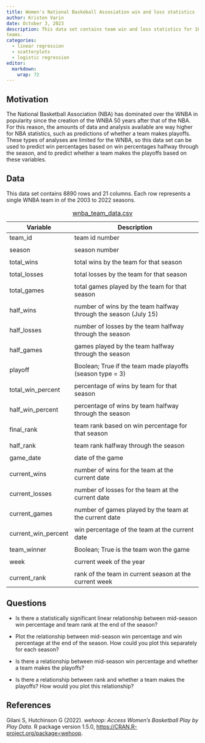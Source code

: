 ```yaml
---
title: Women's National Baskeball Assosiation win and loss statistics
author: Kristen Varin
date: October 3, 2023
description: This data set contains team win and loss statistics for 16 WNBA 
teams. 
categories:
  - linear regression
  - scatterplots
  - logistic regression
editor: 
  markdown: 
    wrap: 72
---
```


## Motivation

The National Basketball Association (NBA) has dominated over the WNBA in popularity since the creation of the WNBA 50 years after that of the NBA. For this reason, the amounts of data and analysis available are way higher for NBA statistics, such as predictions of whether a team makes playoffs. These types of analyses are limited for the WNBA, so this data set can be used to predict win percentages based on win percentages halfway through the season, and to predict whether a team makes the playoffs based on these variables.

## Data

This data set contains 8890 rows and 21 columns. Each row represents a single WNBA team in of the 2003 to 2022 seasons.

| Variable            | Description                                                     |
|-------------------|-----------------------------------------------------|
| team_id             | team id number                                                  |
|                     |                                                                 |
| season              | season number                                                   |
|                     |                                                                 |
| total_wins          | total wins by the team for that season                          |
|                     |                                                                 |
| total_losses        | total losses by the team for that season                        |
|                     |                                                                 |
| total_games         | total games played by the team for that season                  |
|                     |                                                                 |
| half_wins           | number of wins by the team halfway through the season (July 15) |
|                     |                                                                 |
| half_losses         | number of losses by the team halfway through the season         |
|                     |                                                                 |
| half_games          | games played by the team halfway through the season             |
|                     |                                                                 |
| playoff             | Boolean; True if the team made playoffs (season type = 3)       |
|                     |                                                                 |
| total_win_percent   | percentage of wins by team for that season                      |
|                     |                                                                 |
| half_win_percent    | percentage of wins by team halfway through the season           |
|                     |                                                                 |
| final_rank          | team rank based on win percentage for that season               |
|                     |                                                                 |
| half_rank           | team rank halfway through the season                            |
|                     |                                                                 |
| game_date           | date of the game                                                |
|                     |                                                                 |
| current_wins        | number of wins for the team at the current date                 |
|                     |                                                                 |
| current_losses      | number of losses for the team at the current date               |
|                     |                                                                 |
| current_games       | number of games played by the team at the current date          |
|                     |                                                                 |
| current_win_percent | win percentage of the team at the current date                  |
|                     |                                                                 |
| team_winner         | Boolean; True is the team won the game                          |
|                     |                                                                 |
| week                | current week of the year                                        |
|                     |                                                                 |
| current_rank        | rank of the team in current season at the current week          |

: [wnba_team_data.csv](../data/wnba_team_data.csv)

## Questions

-   Is there a statistically significant linear relationship between mid-season win percentage and team rank at the end of the season?

-   Plot the relationship between mid-season win percentage and win percentage at the end of the season. How could you plot this separately for each season?

-   Is there a relationship between mid-season win percentage and whether a team makes the playoffs?

-   Is there a relationship between rank and whether a team makes the playoffs? How would you plot this relationship?

## References

Gilani S, Hutchinson G (2022). *wehoop: Access Women's Basketball Play by Play Data*. R package version 1.5.0, <https://CRAN.R-project.org/package=wehoop>.
